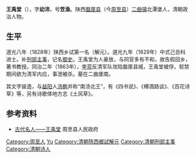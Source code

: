 '''王禹堂'''（{{bd|？||1863年||Wang}}），字'''幼沛'''，号'''笠渔'''。陕西[[盩厔县|盩厔县]]（今[[周至县|周至县]]）[[二曲镇|二曲镇]]北潭堡人，清朝政治人物。

==生平==
道光八年（1828年）陕西乡试第一名（解元）。道光九年（1829年）中式己丑科进士。补[[刑部|刑部]][[主事|主事]]，记名[[御史|御史]]。王禹堂为人豪放，与同官多有不和，故告假回乡，著书教授。同治二年（1863年），[[李蓝|李蓝]]反清军队攻陷盩厔县城，王禹堂被俘，软禁期间欲为清军内应，事泄被杀。墓在二曲堡南。

其文字骏逸，与[[益阳|益阳]]人[[湯鵬_(道光進士)|汤鹏]]并称“南汤北王”，有《四书说》、《樽酒路谈》、《百花诗草》等，另有诗歌体地方志《土风草》。

==参考资料==
{{refbegin}}
*[https://web.archive.org/web/20110224223531/http://www.zhouzhi.gov.cn/html/zjzz/zzrw_60_76578521495624.htm 古代名人——王禹堂] 周至县人民政府
{{refend}}

{{道光九年己丑科殿試金榜}}

{{Authority control}}

{{DEFAULTSORT:Wang王}}
[[Category:周至人|Category:周至人]]
[[Category:王姓|Yu]]
[[Category:清朝陝西鄉試解元|Category:清朝陝西鄉試解元]]
[[Category:清朝刑部主事|Category:清朝刑部主事]]
[[Category:清朝诗人|Category:清朝诗人]]